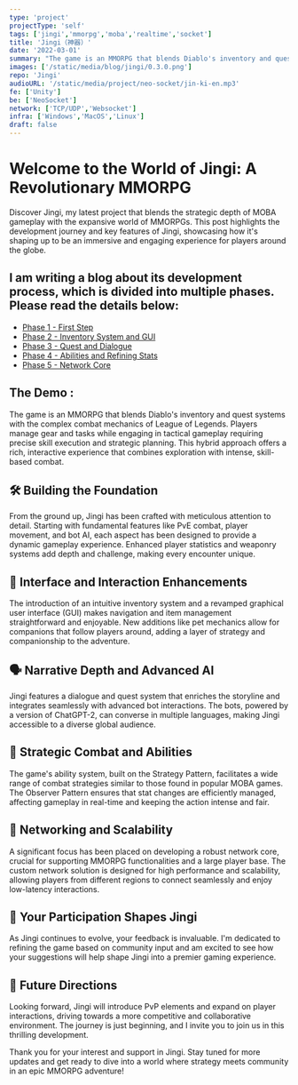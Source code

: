 ```yaml
---
type: 'project'
projectType: 'self'
tags: ['jingi','mmorpg','moba','realtime','socket']
title: 'Jingi（神器）'
date: '2022-03-01'
summary: "The game is an MMORPG that blends Diablo's inventory and quest systems with the complex combat mechanics of League of Legends."
images: ['/static/media/blog/jingi/0.3.0.png']
repo: 'Jingi'
audioURL: '/static/media/project/neo-socket/jin-ki-en.mp3'
fe: ['Unity']
be: ['NeoSocket']
network: ['TCP/UDP','Websocket']
infra: ['Windows','MacOS','Linux']
draft: false
---
```



# **Welcome to the World of Jingi: A Revolutionary MMORPG**

Discover Jingi, my latest project that blends the strategic depth of MOBA gameplay with the expansive world of MMORPGs. This post highlights the development journey and key features of Jingi, showcasing how it's shaping up to be an immersive and engaging experience for players around the globe.

## I am writing a blog about its development process, which is divided into multiple phases. Please read the details below:

- [Phase 1 - First Step](/blog/jingi-devlog-phase-1)
- [Phase 2 - Inventory System and GUI](/blog/jingi-devlog-phase-2)
- [Phase 3 - Quest and Dialogue](/blog/jingi-devlog-phase-3)
- [Phase 4 - Abilities and Refining Stats](/blog/jingi-devlog-phase-4)
- [Phase 5 - Network Core](/blog/jingi-devlog-phase-5)

## The Demo :
The game is an MMORPG that blends Diablo's inventory and quest systems with the complex combat mechanics of League of Legends. Players manage gear and tasks while engaging in tactical gameplay requiring precise skill execution and strategic planning. This hybrid approach offers a rich, interactive experience that combines exploration with intense, skill-based combat.
<YouTubeEmbed url="https://www.youtube.com/watch?v=mkFDlAXRNb4&t=48s" />


## **🛠️ Building the Foundation**

From the ground up, Jingi has been crafted with meticulous attention to detail. Starting with fundamental features like PvE combat, player movement, and bot AI, each aspect has been designed to provide a dynamic gameplay experience. Enhanced player statistics and weaponry systems add depth and challenge, making every encounter unique.

## **🎒 Interface and Interaction Enhancements**

The introduction of an intuitive inventory system and a revamped graphical user interface (GUI) makes navigation and item management straightforward and enjoyable. New additions like pet mechanics allow for companions that follow players around, adding a layer of strategy and companionship to the adventure.

## **🗣️ Narrative Depth and Advanced AI**

Jingi features a dialogue and quest system that enriches the storyline and integrates seamlessly with advanced bot interactions. The bots, powered by a version of ChatGPT-2, can converse in multiple languages, making Jingi accessible to a diverse global audience.

## **🌟 Strategic Combat and Abilities**

The game's ability system, built on the Strategy Pattern, facilitates a wide range of combat strategies similar to those found in popular MOBA games. The Observer Pattern ensures that stat changes are efficiently managed, affecting gameplay in real-time and keeping the action intense and fair.

## **🔗 Networking and Scalability**

A significant focus has been placed on developing a robust network core, crucial for supporting MMORPG functionalities and a large player base. The custom network solution is designed for high performance and scalability, allowing players from different regions to connect seamlessly and enjoy low-latency interactions.

## **📢 Your Participation Shapes Jingi**

As Jingi continues to evolve, your feedback is invaluable. I'm dedicated to refining the game based on community input and am excited to see how your suggestions will help shape Jingi into a premier gaming experience.

## **🚀 Future Directions**

Looking forward, Jingi will introduce PvP elements and expand on player interactions, driving towards a more competitive and collaborative environment. The journey is just beginning, and I invite you to join us in this thrilling development.

Thank you for your interest and support in Jingi. Stay tuned for more updates and get ready to dive into a world where strategy meets community in an epic MMORPG adventure!


